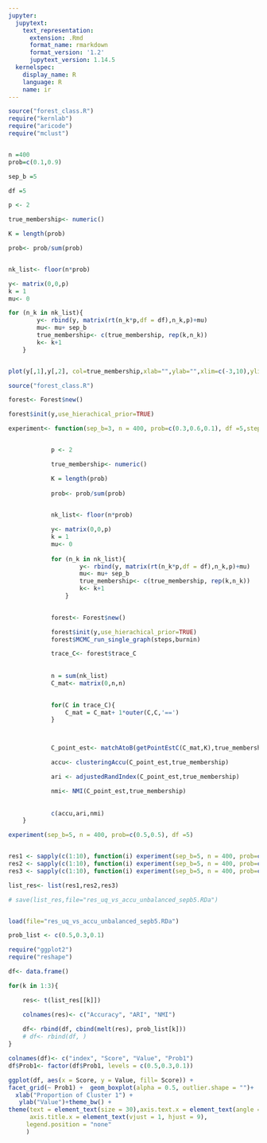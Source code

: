 ```yaml
---
jupyter:
  jupytext:
    text_representation:
      extension: .Rmd
      format_name: rmarkdown
      format_version: '1.2'
      jupytext_version: 1.14.5
  kernelspec:
    display_name: R
    language: R
    name: ir
---
```


```r
source("forest_class.R")
require("kernlab")
require("aricode")
require("mclust")
```

```r

```

```r
n =400
prob=c(0.1,0.9)

sep_b =5

df =5

p <- 2

true_membership<- numeric()

K = length(prob)

prob<- prob/sum(prob)


nk_list<- floor(n*prob)

y<- matrix(0,0,p)
k = 1
mu<- 0

for (n_k in nk_list){
        y<- rbind(y, matrix(rt(n_k*p,df = df),n_k,p)+mu)
        mu<- mu+ sep_b
        true_membership<- c(true_membership, rep(k,n_k))
        k<- k+1
    }         


plot(y[,1],y[,2], col=true_membership,xlab="",ylab="",xlim=c(-3,10),ylim=c(-3,10))

```

```r
source("forest_class.R")

forest<- Forest$new()

forest$init(y,use_hierachical_prior=TRUE)
```

```r
experiment<- function(sep_b=3, n = 400, prob=c(0.3,0.6,0.1), df =5,steps=100,burnin=50){


            p <- 2

            true_membership<- numeric()

            K = length(prob)
    
            prob<- prob/sum(prob)
            

            nk_list<- floor(n*prob)

            y<- matrix(0,0,p)
            k = 1
            mu<- 0
    
            for (n_k in nk_list){
                    y<- rbind(y, matrix(rt(n_k*p,df = df),n_k,p)+mu)
                    mu<- mu+ sep_b
                    true_membership<- c(true_membership, rep(k,n_k))
                    k<- k+1
                }         
    

            forest<- Forest$new()

            forest$init(y,use_hierachical_prior=TRUE)
            forest$MCMC_run_single_graph(steps,burnin)

            trace_C<- forest$trace_C
            
    
            n = sum(nk_list)
            C_mat<- matrix(0,n,n)
    

            for(C in trace_C){
                C_mat = C_mat+ 1*outer(C,C,'==')
            }



            C_point_est<- matchAtoB(getPointEstC(C_mat,K),true_membership)

            accu<- clusteringAccu(C_point_est,true_membership)

            ari <- adjustedRandIndex(C_point_est,true_membership)

            nmi<- NMI(C_point_est,true_membership)
    
    
            c(accu,ari,nmi)
    }
```

```r
experiment(sep_b=5, n = 400, prob=c(0.5,0.5), df =5)
```

```r

```

```r
res1 <- sapply(c(1:10), function(i) experiment(sep_b=5, n = 400, prob=c(0.5,0.5), df =5))
res2 <- sapply(c(1:10), function(i) experiment(sep_b=5, n = 400, prob=c(0.3,0.7), df =5))
res3 <- sapply(c(1:10), function(i) experiment(sep_b=5, n = 400, prob=c(0.1,0.9), df =5))

list_res<- list(res1,res2,res3)

# save(list_res,file="res_uq_vs_accu_unbalanced_sepb5.RDa")



```

```r
load(file="res_uq_vs_accu_unbalanced_sepb5.RDa")

```

```r
prob_list <- c(0.5,0.3,0.1)

require("ggplot2")
require("reshape")
```

```r
df<- data.frame()

for(k in 1:3){

    res<- t(list_res[[k]])

    colnames(res)<- c("Accuracy", "ARI", "NMI")
    
    df<- rbind(df, cbind(melt(res), prob_list[k]))
    # df<- rbind(df, )
}

colnames(df)<- c("index", "Score", "Value", "Prob1")
df$Prob1<- factor(df$Prob1, levels = c(0.5,0.3,0.1))

ggplot(df, aes(x = Score, y = Value, fill= Score)) +
facet_grid(~ Prob1) +  geom_boxplot(alpha = 0.5, outlier.shape = "")+
  xlab("Proportion of Cluster 1") +
   ylab("Value")+theme_bw() + 
theme(text = element_text(size = 30),axis.text.x = element_text(angle = 45, hjust = 1),
      axis.title.x = element_text(vjust = 1, hjust = 9),
     legend.position = "none"
     )

```
